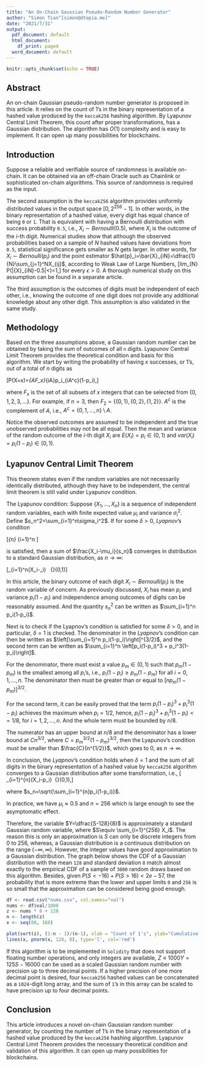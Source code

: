 ```yaml
---
title: "An On-Chain Gaussian Pseudo-Random Number Generator"
author: "Simon Tian^[simon@dtopia.me]"
date: "2021/7/31"
output:
  pdf_document: default
  html_document:
    df_print: paged
  word_document: default
---
```


```r
knitr::opts_chunk$set(echo = TRUE)
```

## Abstract
An on-chain Gaussian pseudo-random number generator is proposed in this article.
It relies on the count of 1's in the binary representation of a hashed value 
produced by the `keccak256` hashing algorithm. By Lyapunov Central Limit Theorem, this count after proper transformations, has a Gaussian distribution. The algorithm has $O(1)$ complexity and is easy to implement. It can open up many possibilities for blockchains.

## Introduction
Suppose a reliable and verifiable source of randomness is available on-chain. It 
can be obtained via an off-chain Oracle such as Chainlink or sophisticated on-chain algorithms. 
This source of randomness is required as the input.

The second assumption is the `keccak256` algorithm provides uniformly distributed 
values in the output space $[0, 2^{256}-1]$. In other words, in the binary 
representation of a hashed value, every digit has equal chance of being `0` or 
`1`. That is equivalent with having a Bernoulli distribution with success probability `0.5`, i.e., $X_i \sim Bernoulli(0.5)$, where $X_i$ is the outcome of the $i$-th digit. Numerical studies show that although the observed probabilities based on a sample of $N$ hashed values have 
deviations from `0.5`, statistical significance gets smaller as $N$ gets larger. In other words, for $X_i\sim Bernoulli(p_i)$ and the point estimator $\hat{p}_i=\bar{X}_{iN}=\dfrac{1}{N}\sum_{j=1}^NX_{ij}$, according to Weak Law of Large Numbers, \[\displaystyle lim_{N\rightarrow \infty} P(|\bar{X}_{iN}-0.5|<\epsilon)=1,\] 
for every $\epsilon > 0$. A thorough numerical study on this assumption can be found in a separate article.

The third assumption is the outcomes of digits must be independent of each other, i.e., 
knowing the outcome of one digit does not provide any additional knowledge about 
any other digit. This assumption is also validated in the same study.

## Methodology
Based on the three assumptions above, a Gaussian random number can be obtained 
by taking the sum of outcomes of all `n` digits. Lyapunov Central Limit 
Theorem provides the theoretical condition and basis for this algorithm. 
We start by writing the probability of having $x$ successes, or 1's, out of a 
total of $n$ digits as

\[P(X=x)=\sum_{A\in F_x}\prod_{i\in A}p_i\prod_{i\in A^c}(1-p_i),\]

where $F_x$ is the set of all subsets of $x$ integers that can be selected from 
$\{0, 1, 2, 3, ...\}$. For example, if $n=3$, then 
$F_2=\{\{0, 1\},\{0, 2\},\{1, 2\}\}$. $A^c$ is the complement of $A$, i.e., 
$A^c=\{0,1,..., n\} \setminus A$.

Notice the observed outcomes are assumed to be independent and the true unobserved 
probabilities may not be all equal. Then the mean and variance of the random 
outcome of the $i$-th digit $X_i$ are $E(X_i)=p_i\in(0,1)$ and $var(X_i)=p_i(1-p_i)\in(0,1)$.

## Lyapunov Central Limit Theorem
This theorem states even if the random variables are not necessarily identically 
distributed, although they have to be independent, the central limit theorem is 
still valid under Lyapunov condition.

The Lyapunov condition: Suppose $\{X_1,\ldots,X_n\}$ is a sequence of independent random 
variables, each with finite expected value $\mu_i$ and variance $\sigma_i^2$. 
Define $s_n^2=\sum_{i=1}^n\sigma_i^2$. If for some $\delta > 0$, *Lyapnov*'s 
condition 

\[\displaystyle \lim_{n\rightarrow\infty} \frac{1}{s_n^{2+\delta}}\sum_{i=1}^n \mathbb{E}\left[\left|X_{i}-\mu _{i}\right|^{2+\delta }\right]=0\]

is satisfied, then a sum of $\frac{X_i-\mu_i}{s_n}$ converges in distribution to 
a standard Gaussian distribution, as $n\rightarrow \infty$:

\[\displaystyle \frac{1}{s_n}\sum_{i=1}^n\left(X_i-\mu_i\right)\ \xrightarrow{d} \ {\mathcal{N}}(0,1)\]

In this article, the binary outcome of each digit $X_i \sim Bernoulli(p_i)$ is the random 
variable of concern. As previously discussed, $X_i$ has mean $p_i$ 
and variance $p_i(1-p_i)$ and independence among outcomes of digits can be 
reasonably assumed. And the quantity $s_n^2$ can be written as 
$\sum_{i=1}^n p_i(1-p_i)$.

Next is to check if the Lyapnov's condition is satisfied for some $\delta>0$, 
and in particular, $\delta=1$ is checked. The denominator in the *Lyapnov*'s 
condition can then be written 
as $\left[\sum_{i=1}^n p_i(1-p_i)\right]^{3/2}$, and the second term can be
written as $\sum_{i=1}^n \left[p_i(1-p_i)^3 + p_i^3(1-p_i)\right]$. 

For the denominator, there must exist a value $p_m \in (0, 1)$ such that $p_m(1-p_m)$ is the 
smallest among all $p_i$'s, i.e., $p_i(1-p_i) \ge p_m(1-p_m)$ for all $i=0,1,...,n$. 
The denominator then must be greater than or equal to $\left[np_m(1-p_m)\right]^{3/2}$.

For the second term, it can be easily proved that the term $p_i(1-p_i)^3 + p_i^3(1-p_i)$ achieves the 
maximum when $p_i=1/2$, hence, $p_i(1-p_i)^3+p_i^3(1-p_i)<=1/8$, for $i=1,2,...,n$. 
And the whole term must be bounded by $n/8$.

The numerator has an upper bound at $n/8$ and the denominator has a lower bound
at $Cn^{3/2}$, where $C=p_m^{3/2}(1-p_m)^{3/2}$, then the Lyapunov's condition 
must be smaller than $\frac{C}{n^{1/2}}$, which goes to 0, as $n\rightarrow\infty$.

In conclusion, the *Lyapnov*'s condition holds when $\delta=1$ and the sum of 
all digits in the binary representation of a hashed value 
by `keccak256` algorithm converges to a Gaussian distribution after some 
transformation, i.e., \[\displaystyle \dfrac{1}{s_n} \sum_{i=1}^{n}(X_i-p_i) \xrightarrow{d} \ {\mathcal{N}}(0,1),\]

where $s_n=\sqrt{\sum_{i=1}^{n}p_i(1-p_i)}$.

In practice, we have $\mu_i \approx 0.5$ and $n=256$ which is large enough to see 
the asymptomatic effect.

Therefore, the variable $Y=\dfrac{S-128}{8}$ is approximately a standard 
Gaussian random variable, where $S\equiv \sum_{i=1}^{256} X_i$. The reason this 
is only an approximation is $S$ can only be discrete integers from 0 to 256, 
whereas, a Gaussian distribution is a continuous distribution on the range 
$(-\infty, \infty)$. However, the integer values have good approximation to a 
Gaussian distribution. The graph below shows the CDF of a Gaussian distribution 
with the mean `128` and standard deviation `8` match almost exactly to the empirical
CDF of a sample of `3000` random draws based on this algorithm. Besides, given 
$P(S<-16)+P(S>16)<2e-57$, the probability that is more extreme than the lower 
and upper limits `0` and `256` is so small that the approximation can be considered being good enough.

```r
df <- read.csv("nums.csv", col.names="val")
nums <- df$val/1000
z <- nums * 8 + 128
n <- length(z)
x <- seq(88, 168)

plot(sort(z), (1:n - 1)/(n-1), xlab = "Count of 1's", ylab="Cumulative Probability Density")
lines(x, pnorm(x, 128, 8), type='l', col='red')
```

If this algorithm is to be implemented in `Solidity` that does not support floating number
operations, and only integers are available, $Z\equiv1000Y=125S-16000$ can be used as a scaled
Gaussian random number with precision up to three decimal points. If a higher precision
of one more decimal point is desired, four `keccak256` hashed values can be concatenated as a `1024`-digit long array, and the sum of `1`'s in this array can be scaled to have precision up to 
four decimal points.

## Conclusion
This article introduces a novel on-chain Gaussian random number generator, by counting
the number of 1's in the binary representation of a hashed value produced by the 
`keccak256` hashing algorithm. Lyapunov Central Limit Theorem provides the necessary
theoretical condition and validation of this algorithm. It can open up many 
possibilities for blockchains.